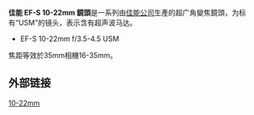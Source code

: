 {{Infobox photographic lens
| name         = EF-S 10-22mm {{f/}}3.5-4.5 USM
| image        = [[File:Canon_EF-S10-22mm_F3.5-4.5_USM_lens-cut_out.png|200px]]
| maker        = [[佳能|佳能]]
| feat-is      = n
| feat-usm     = y
| feat-sbf     = y
| feat-macro   = n
| application  = Ultra-Wide Zoom
| type         = z
| flength      = 10-22mm
| flength-eq   = 16-35mm
| fov          = 1.6
| aperture     = {{f/}}3.5-4.5 / {{f/}}22-29
| groups       = 10
| elements     = 13
| diaphragm    = 6
| close-dist   = 0.24 m (0.79 ft)
| max-mag      = 0.17 @ 22mm
| weight       = 385g (13.6 oz)
| max-diameter = 83.5 mm (3.3 in)
| max-length   = 89.8 mm (3.5 in)
| filter       = 77 mm
| hood         = EW-83E, optional
| case         = LP1319, included
| av-horiz     = 97°10' – 54°30'
| av-vert      = 74°10' – 37°50'
| av-diag      = 107° 30' - 63° 30'
| start        = 2004
| msrp         = $829
| category     = Canon EF-S lenses
}}
'''佳能 EF-S 10-22mm 鏡頭'''是一系列由[[佳能公司|佳能公司]]生產的超广角變焦鏡頭，为标有“USM”的镜头，表示含有超声波马达。
*EF-S 10-22mm f/3.5-4.5 USM

焦距等效於35mm相機16-35mm。

==外部链接==
{{Commons|Category:Canon EF-S 10-22mm F3.5-4.5 USM|Canon EF-S 10-22mm F3.5-4.5 USM}}
{{Canon EF lenses}}

[[Category:佳能EF-S接環鏡頭|10-22mm]]